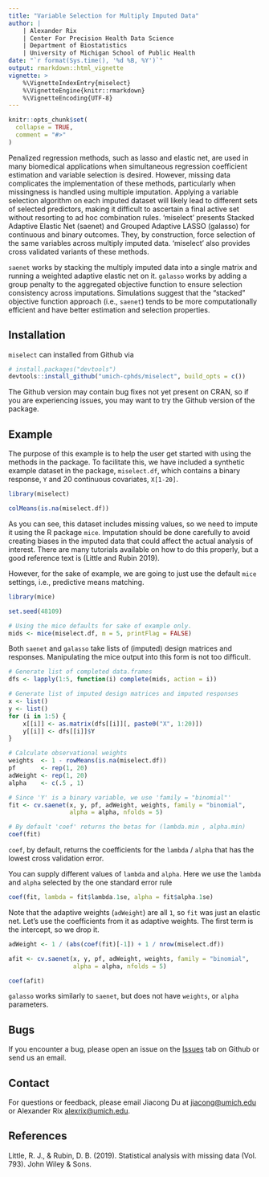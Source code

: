 ```yaml
---
title: "Variable Selection for Multiply Imputed Data"
author: |
    | Alexander Rix
    | Center For Precision Health Data Science
    | Department of Biostatistics
    | University of Michigan School of Public Health
date: "`r format(Sys.time(), '%d %B, %Y')`"
output: rmarkdown::html_vignette
vignette: >
    %\VignetteIndexEntry{miselect}
    %\VignetteEngine{knitr::rmarkdown}
    %\VignetteEncoding{UTF-8}
---
```


```r
knitr::opts_chunk$set(
  collapse = TRUE,
  comment = "#>"
)
```

Penalized regression methods, such as lasso and elastic net, are used in
many biomedical applications when simultaneous regression coefficient
estimation and variable selection is desired. However, missing data
complicates the implementation of these methods, particularly when
missingness is handled using multiple imputation. Applying a variable selection
algorithm on each imputed dataset will likely lead to different sets of selected
predictors, making it difficult to ascertain a final active set without
resorting to ad hoc combination rules. 'miselect' presents Stacked Adaptive
Elastic Net (saenet) and Grouped Adaptive LASSO (galasso) for continuous and
binary outcomes. They, by construction, force selection of the same variables
across multiply imputed data. 'miselect' also provides cross validated variants
of these methods.

`saenet` works by stacking the multiply imputed data into a single matrix and
running a weighted adaptive elastic net on it. `galasso` works by adding a
group penalty to the aggregated objective function to ensure selection
consistency across imputations. Simulations suggest that the "stacked"
objective function approach (i.e., `saenet`) tends to be more computationally
efficient and have better estimation and selection properties.

## Installation

`miselect` can installed from Github via
```r
# install.packages("devtools")
devtools::install_github("umich-cphds/miselect", build_opts = c())
```
The Github version may contain bug fixes not yet present on CRAN,
so if you are experiencing issues, you may want to try the Github
version of the package.

## Example

The purpose of this example is to help the user get started with using the
methods in the package. To facilitate this, we have included a synthetic
example dataset in the package, `miselect.df`, which contains a binary response,
`Y` and 20 continuous covariates, `X[1-20]`.

```r
library(miselect)

colMeans(is.na(miselect.df))
```

As you can see, this dataset includes missing values, so we need to impute it
using the R package `mice`. Imputation should be done carefully to avoid
creating biases in the imputed data that could affect the actual analysis of
interest. There are many tutorials available on how to do this properly, but a
good reference text is (Little and Rubin 2019).

However, for the sake of example, we are going to just use the default `mice`
settings, i.e., predictive means matching.
```r
library(mice)

set.seed(48109)

# Using the mice defaults for sake of example only.
mids <- mice(miselect.df, m = 5, printFlag = FALSE)
```

Both `saenet` and `galasso` take lists of (imputed) design matrices and
responses. Manipulating the mice output into this form is not too difficult.
```r
# Generate list of completed data.frames
dfs <- lapply(1:5, function(i) complete(mids, action = i))

# Generate list of imputed design matrices and imputed responses
x <- list()
y <- list()
for (i in 1:5) {
    x[[i]] <- as.matrix(dfs[[i]][, paste0("X", 1:20)])
    y[[i]] <- dfs[[i]]$Y
}

```

```r
# Calculate observational weights
weights  <- 1 - rowMeans(is.na(miselect.df))
pf       <- rep(1, 20)
adWeight <- rep(1, 20)
alpha    <- c(.5 , 1)

# Since 'Y' is a binary variable, we use 'family = "binomial"'
fit <- cv.saenet(x, y, pf, adWeight, weights, family = "binomial",
                 alpha = alpha, nfolds = 5)

# By default 'coef' returns the betas for (lambda.min , alpha.min)
coef(fit)
```
`coef`, by default, returns the coefficients for the `lambda` / `alpha`
that has the lowest cross validation error.

You can supply different values of `lambda` and `alpha`. Here we use the
`lambda` and `alpha` selected by the one standard error rule
```r
coef(fit, lambda = fit$lambda.1se, alpha = fit$alpha.1se)
```

Note that the adaptive weights (`adWeight`) are all `1`, so `fit` was just an
elastic net. Let's use the coefficients from it as adaptive weights. The first
term is the intercept, so we drop it.

```r
adWeight <- 1 / (abs(coef(fit)[-1]) + 1 / nrow(miselect.df))

afit <- cv.saenet(x, y, pf, adWeight, weights, family = "binomial",
                  alpha = alpha, nfolds = 5)

coef(afit)
```

`galasso` works similarly to `saenet`, but does not have `weights`, or `alpha`
parameters.

## Bugs
If you encounter a bug, please open an issue on the [Issues](https://github.com/umich-cphds/miselect/issues)
tab on Github or send us an email.

## Contact
For questions or feedback, please email Jiacong Du at
<jiacong@umich.edu> or Alexander Rix <alexrix@umich.edu>.

## References

Little, R. J., & Rubin, D. B. (2019). Statistical analysis with missing data
(Vol. 793). John Wiley & Sons.
